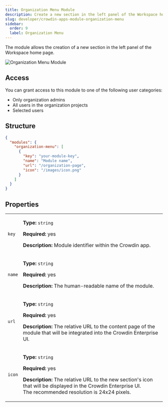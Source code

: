 ```yaml
---
title: Organization Menu Module
description: Create a new section in the left panel of the Workspace home page
slug: developer/crowdin-apps-module-organization-menu
sidebar:
  order: 9
  label: Organization Menu
---
```



The module allows the creation of a new section in the left panel of the Workspace home page.

<Image src={orgMenu} alt="Organization Menu Module" />

## Access

You can grant access to this module to one of the following user categories:

* Only organization admins
* All users in the organization projects
* Selected users

## Structure

```json title="manifest.json"
{
  "modules": {
    "organization-menu": [
      {
        "key": "your-module-key",
        "name": "Module name",
        "url": "/organization-page",
        "icon": "/images/icon.png"
      }
    ]
  }
}
```

## Properties

<table>
  <tbody>
    <tr>
      <td><code>key</code></td>
      <td>
        <p><strong>Type:</strong> <code>string</code></p>
        <p><strong>Required:</strong> yes</p>
        <p><strong>Description:</strong> Module identifier within the Crowdin app.</p>
      </td>
    </tr>
    <tr>
      <td><code class="whitespace-nowrap">name</code></td>
      <td>
        <p><strong>Type:</strong> <code>string</code></p>
        <p><strong>Required:</strong> yes</p>
        <p><strong>Description:</strong> The human-readable name of the module.</p>
      </td>
    </tr>
    <tr>
      <td><code>url</code></td>
      <td>
        <p><strong>Type:</strong> <code>string</code></p>
        <p><strong>Required:</strong> yes</p>
        <p><strong>Description:</strong> The relative URL to the content page of the module that will be integrated into the Crowdin Enterprise UI.</p>
      </td>
    </tr>
    <tr>
      <td><code>icon</code></td>
      <td>
        <p><strong>Type:</strong> <code>string</code></p>
        <p><strong>Required:</strong> yes</p>
        <p><strong>Description:</strong> The relative URL to the new section's icon that will be displayed in the Crowdin Enterprise UI.<br/>
         The recommended resolution is 24x24 pixels.</p>
      </td>
    </tr>
  </tbody>
</table>
